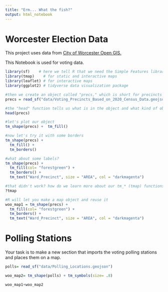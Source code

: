 ```yaml
---
title: "Erm... What the fish?"
output: html_notebook
---
```


# Worcester Election Data
This project uses data from [City of Worcester Open GIS.](https://gisdata.worcesterma.gov/) 

This Notebook is used for voting  data. 

```r
library(sf)    # here we tell R that we need the Simple Features library (sf)
library(tmap)    # for static and interactive maps
library(leaflet) # for interactive maps
library(ggplot2) # tidyverse data visualization package
```


```r
#then we create an object called "precs," which is short for precincts and fill it with the data from our geojson file
precs = read_sf("data/Voting_Precincts_Based_on_2020_Census_Data.geojson")

#the "head" function tells us what is in the object and what kind of object it is
head(precs)

#let's plot our object
tm_shape(precs) +  tm_fill()

#now let's try it with some borders
tm_shape(precs) + 
  tm_fill() + 
  tm_borders()

#what about some labels?
tm_shape(precs) + 
  tm_fill(col= "forestgreen") +
  tm_borders() +  
  tm_text("Ward_Precinct", size = "AREA", col = "darkmagenta")

#that didn't work? how do we learn more about our tm_* (tmap) functions?
?tmap

#R will let you make a map object and reuse it
woo_map1 = tm_shape(precs) + 
  tm_fill(col= "forestgreen") +
  tm_borders() +  
  tm_text("Ward_Precinct", size = "AREA", col = "darkmagenta")
```
# Polling Stations 
Your task is to make a new section that imports the voting polling stations and places them on a map.
```r
polls= read_sf("data/Polling_Locations.geojson")

woo_map2= tm_shape(polls) + tm_symbols(size= .8)

woo_map1+woo_map2


 


```



